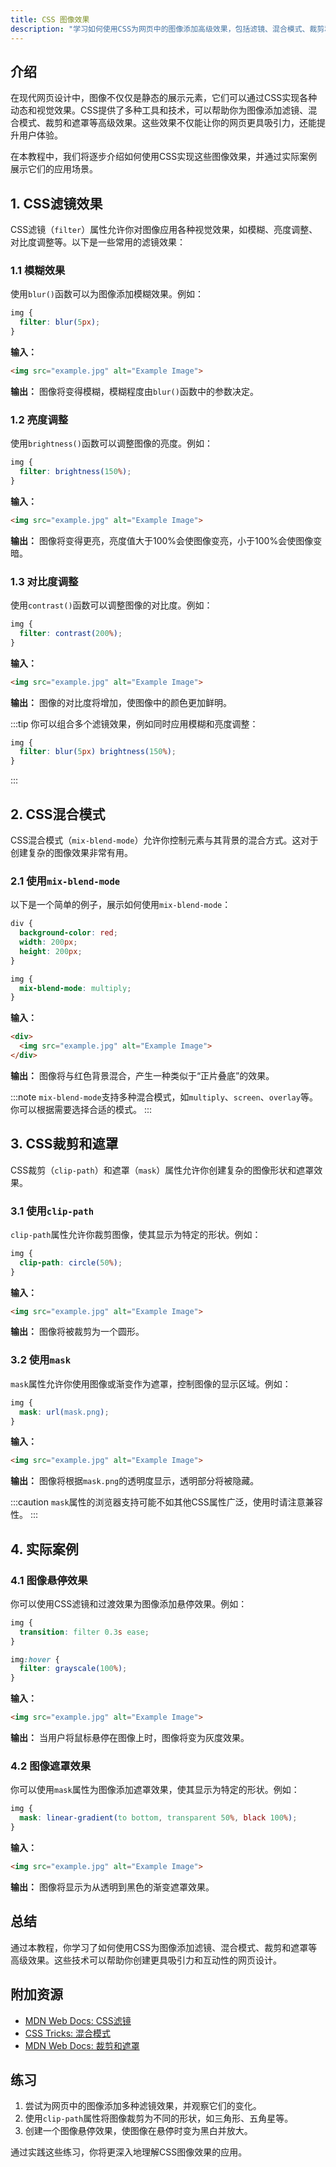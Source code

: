 ```yaml
---
title: CSS 图像效果
description: "学习如何使用CSS为网页中的图像添加高级效果，包括滤镜、混合模式、裁剪和遮罩等。"
---
```


## 介绍

在现代网页设计中，图像不仅仅是静态的展示元素，它们可以通过CSS实现各种动态和视觉效果。CSS提供了多种工具和技术，可以帮助你为图像添加滤镜、混合模式、裁剪和遮罩等高级效果。这些效果不仅能让你的网页更具吸引力，还能提升用户体验。

在本教程中，我们将逐步介绍如何使用CSS实现这些图像效果，并通过实际案例展示它们的应用场景。

## 1. CSS滤镜效果

CSS滤镜（`filter`）属性允许你对图像应用各种视觉效果，如模糊、亮度调整、对比度调整等。以下是一些常用的滤镜效果：

### 1.1 模糊效果

使用`blur()`函数可以为图像添加模糊效果。例如：

```css
img {
  filter: blur(5px);
}
```

**输入：**
```html
<img src="example.jpg" alt="Example Image">
```

**输出：**
图像将变得模糊，模糊程度由`blur()`函数中的参数决定。

### 1.2 亮度调整

使用`brightness()`函数可以调整图像的亮度。例如：

```css
img {
  filter: brightness(150%);
}
```

**输入：**
```html
<img src="example.jpg" alt="Example Image">
```

**输出：**
图像将变得更亮，亮度值大于100%会使图像变亮，小于100%会使图像变暗。

### 1.3 对比度调整

使用`contrast()`函数可以调整图像的对比度。例如：

```css
img {
  filter: contrast(200%);
}
```

**输入：**
```html
<img src="example.jpg" alt="Example Image">
```

**输出：**
图像的对比度将增加，使图像中的颜色更加鲜明。

:::tip
你可以组合多个滤镜效果，例如同时应用模糊和亮度调整：
```css
img {
  filter: blur(5px) brightness(150%);
}
```
:::

## 2. CSS混合模式

CSS混合模式（`mix-blend-mode`）允许你控制元素与其背景的混合方式。这对于创建复杂的图像效果非常有用。

### 2.1 使用`mix-blend-mode`

以下是一个简单的例子，展示如何使用`mix-blend-mode`：

```css
div {
  background-color: red;
  width: 200px;
  height: 200px;
}

img {
  mix-blend-mode: multiply;
}
```

**输入：**
```html
<div>
  <img src="example.jpg" alt="Example Image">
</div>
```

**输出：**
图像将与红色背景混合，产生一种类似于“正片叠底”的效果。

:::note
`mix-blend-mode`支持多种混合模式，如`multiply`、`screen`、`overlay`等。你可以根据需要选择合适的模式。
:::

## 3. CSS裁剪和遮罩

CSS裁剪（`clip-path`）和遮罩（`mask`）属性允许你创建复杂的图像形状和遮罩效果。

### 3.1 使用`clip-path`

`clip-path`属性允许你裁剪图像，使其显示为特定的形状。例如：

```css
img {
  clip-path: circle(50%);
}
```

**输入：**
```html
<img src="example.jpg" alt="Example Image">
```

**输出：**
图像将被裁剪为一个圆形。

### 3.2 使用`mask`

`mask`属性允许你使用图像或渐变作为遮罩，控制图像的显示区域。例如：

```css
img {
  mask: url(mask.png);
}
```

**输入：**
```html
<img src="example.jpg" alt="Example Image">
```

**输出：**
图像将根据`mask.png`的透明度显示，透明部分将被隐藏。

:::caution
`mask`属性的浏览器支持可能不如其他CSS属性广泛，使用时请注意兼容性。
:::

## 4. 实际案例

### 4.1 图像悬停效果

你可以使用CSS滤镜和过渡效果为图像添加悬停效果。例如：

```css
img {
  transition: filter 0.3s ease;
}

img:hover {
  filter: grayscale(100%);
}
```

**输入：**
```html
<img src="example.jpg" alt="Example Image">
```

**输出：**
当用户将鼠标悬停在图像上时，图像将变为灰度效果。

### 4.2 图像遮罩效果

你可以使用`mask`属性为图像添加遮罩效果，使其显示为特定的形状。例如：

```css
img {
  mask: linear-gradient(to bottom, transparent 50%, black 100%);
}
```

**输入：**
```html
<img src="example.jpg" alt="Example Image">
```

**输出：**
图像将显示为从透明到黑色的渐变遮罩效果。

## 总结

通过本教程，你学习了如何使用CSS为图像添加滤镜、混合模式、裁剪和遮罩等高级效果。这些技术可以帮助你创建更具吸引力和互动性的网页设计。

## 附加资源

- [MDN Web Docs: CSS滤镜](https://developer.mozilla.org/en-US/docs/Web/CSS/filter)
- [CSS Tricks: 混合模式](https://css-tricks.com/almanac/properties/m/mix-blend-mode/)
- [MDN Web Docs: 裁剪和遮罩](https://developer.mozilla.org/en-US/docs/Web/CSS/clip-path)

## 练习

1. 尝试为网页中的图像添加多种滤镜效果，并观察它们的变化。
2. 使用`clip-path`属性将图像裁剪为不同的形状，如三角形、五角星等。
3. 创建一个图像悬停效果，使图像在悬停时变为黑白并放大。

通过实践这些练习，你将更深入地理解CSS图像效果的应用。